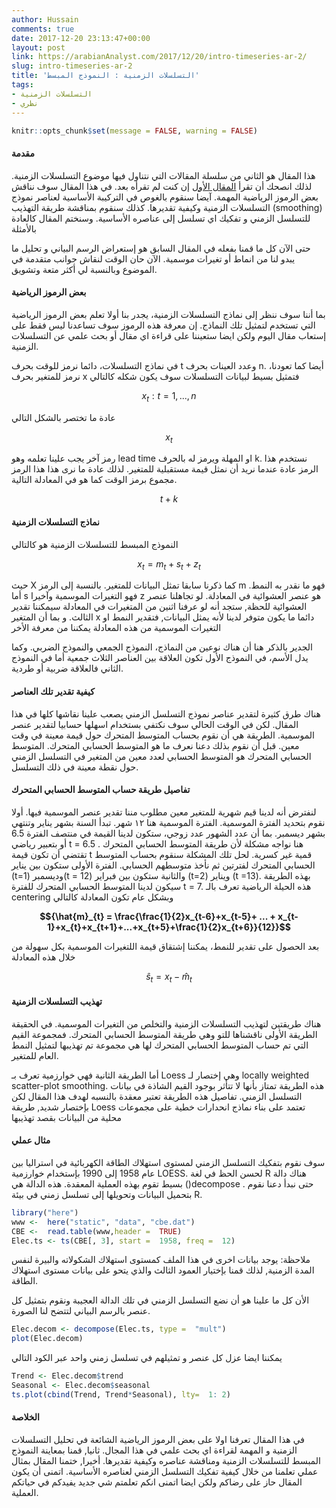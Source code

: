 ```yaml
---
author: Hussain
comments: true
date: 2017-12-20 23:13:47+00:00
layout: post
link: https://arabianAnalyst.com/2017/12/20/intro-timeseries-ar-2/
slug: intro-timeseries-ar-2
title: 'التسلسلات الزمنية : النموذج المبسط'
tags:
- التسلسلات الزمنية
- نظري
---
```


```r
knitr::opts_chunk$set(message = FALSE, warning = FALSE)
```
#### مقدمة


هذا المقال هو الثاني من سلسلة المقالات التي نتناول فيها موضوع التسلسلات الزمنية. لذلك انصحك أن تقرأ [المقال الأول](http://arabiananalyst.com/2017/12/18/intro-timeseries-ar-1/) إن كنت لم تقرأه بعد. في هذا المقال سوف نناقش بعض الرموز الرياضية المهمة. آيضا سنقوم بالغوص في التركيبة الأساسية لعناصر نموذج التسلسلات الزمنية وكيفية تقديرها. كذلك سنقوم بمناقشة طريقة التهذيب (smoothing) للتسلسل الزمني و تفكيك اي تسلسل إلى عناصره الأساسية. وسنختم المقال كالعادة بالأمثلة

حتى اﻵن كل ما قمنا بفعله في المقال السابق هو إستعراض الرسم البياني و تحليل ما يبدو لنا من انماط أو تغيرات موسمية. اﻵن حان الوقت لنقاش جوانب متقدمة في الموضوع وبالنسبة لي أكثر متعة وتشويق.




#### بعض الرموز الرياضية


بما أننا سوف ننظر إلى نماذج التسلسلات الزمنية، يجدر بنا أولا تعلم بعض الرموز الرياضية التي تستخدم لتمثيل تلك النماذج. إن معرفة هذه الرموز سوف تساعدنا ليس فقط على إستعاب مقال اليوم ولكن ايضا ستعيننا على قراءة اي مقال أو بحث علمي عن التسلسلات الزمنية.

في نماذج التسلسلات، دائما نرمز للوقت بحرف t وعدد العينات بحرف n. أيضا كما تعودنا، نرمز للمتغير بحرف x فتمثيل بسيط لبيانات التسلسلات سوف يكون شكله كالتالي


$$x_{t}: t=1,...,n$$


عادة ما تختصر بالشكل التالي


$$x_{t}$$


رمز آخر يجب علينا تعلمه وهو lead time او المهلة ويرمز له بالحرف k. نستخدم هذا الرمز عادة عندما نريد أن نمثل قيمة مستقبلية للمتغير. لذلك عادة ما نرى هذا هذا الرمز مجموع برمز الوقت كما هو في المعادلة التالية.


$$t+k$$


#### نماذج التسلسلات الزمنية


النموذج المبسط للتسلسلات الزمنية هو كالتالي


$$x_{t}=m_{t}+s_{t}+z_{t}$$


حيث X كما ذكرنا سابقا تمثل البيانات للمتغير. بالنسبة إلى الرمز m فهو ما نقدر به النمط. أما s فهو التغيرات الموسمية وآخيرا z هو عنصر العشوائية في المعادلة. لو تجاهلنا عنصر العشوائية للحظة, ستجد أنه لو عرفنا اثنين من المتغيرات في المعادلة سيمكننا تقدير الثالث. و بما أن المتغير x دائما ما يكون متوفر لدينا ﻷنه يمثل البيانات, فتقدير النمط او التغيرات الموسمية من هذه المعادلة يمكننا من معرفة الأخر

الجدير بالذكر هنا أن هناك نوعين من النماذج، النموذج الجمعي والنموذج الضربي. وكما يدل الأسم، في النموذج الأول تكون العلاقة بين العناصر الثلاث جمعية أما في النموذج الثاني فالعلاقة ضربية أو طردية.









#### كيفية تقدير تلك العناصر


هناك طرق كثيرة لتقدير عناصر نموذج التسلسل الزمني يصعب علينا نقاشها كلها في هذا المقال. لكن في الوقت الحالي سوف نكتفي بستخدام اسهلها حسابيا لتقدير عنصر الموسمية. الطريقة هي أن نقوم بحساب المتوسط المتحرك حول قيمة معينة في وقت معين. قبل أن نقوم بذلك دعنا نعرف ما هو المتوسط الحسابي المتحرك. المتوسط الحسابي المتحرك هو المتوسط الحسابي لعدد معين من المتغير في التسلسل الزمني حول نقطة معينة في ذلك التسلسل.









#### تفاصيل طريقة حساب المتوسط الحسابي المتحرك


لنفترض أنه لدينا قيم شهرية للمتغير معين مطلوب مننا تقدير عنصر الموسمية فيها. أولا نقوم بتحديد الفترة الموسمية. الفترة الموسمية هنا ١٢ شهر. تبدأ السنة بشهر يناير وتنتهي بشهر ديسمبر. بما أن عدد الشهور عدد زوجي، ستكون لدينا القيمة في منتصف الفترة 6.5 أو بتعبير رياضي t = 6.5 . هنا نواجه مشكلة لأن طريقة المتوسط الحسابي المتحرك تقتضي أن تكون قيمة t قمية غير كسرية. لحل تلك المشكلة سنقوم بحساب المتوسط الحسابي المتحرك لفترتين ثم نأخذ متوسطهم الحسابي. الفترة الأولى ستكون بين يناير (t=1) وديسمبر(t = 12) والثانية ستكون بين فبراير (t=2) ويناير (t =13). بهذه الطريقة سيكون لدينا المتوسط الحسابي المتحرك للفترة t = 7. هذه الحيلة الرياضية تعرف بالـ centering وبشكل عام تكون المعادلة كالتالي


**
$${\hat{m}_{t} = \frac{\frac{1}{2}x_{t-6}+x_{t-5}+ ... + x_{t-1}+x_{t}+x_{t+1}+...+x_{t+5}+\frac{1}{2}x_{t+6}}{12}}$$
**


بعد الحصول على تقدير للنمط، يمكننا إشتقاق قيمة اللتغيرات الموسمية بكل سهولة من خلال هذه المعادلة


$$\hat{s}_{t} = x_{t} - \hat{m}_{t}$$


#### تهذيب التسلسلات الزمنية


هناك طريقتين لتهذيب التسلسلات الزمنية والتخلص من التغيرات الموسمية. في الحقيقة الطريقة الأولى ناقشناها للتو وهي طريقة المتوسط الحسابي المتحرك. فمجموعة القيم التي تم حساب المتوسط الحسابي المتحرك لها هي مجموعة تم تهذيبها لتمثيل النمط العام للمتغير.

أما الطريقة الثانية فهي خوارزمية تعرف بـ Loess وهي إختصار لـ locally weighted scatter-plot smoothing. هذه الطريقة تمتاز بأنها لا تتأثر بوجود القيم الشاذة في بيانات التسلسل الزمني. تفاصيل هذه الطريقة تعتبر معقدة بالنسبه لهدف هذا المقال لكن بإختصار شديد, طريقة Loess تعتمد على بناء نماذج انحدارات خطية على مجموعات محلية من البيانات بقصد تهذيبها


#### مثال عملي


سوف نقوم بتفكيك التسلسل الزمني لمستوى استهلاك الطاقة الكهربائية في استراليا بين عام 1958 إلى 1990 بإستخدام خوارزمية LOESS. لحسن الحظ في لغة R هناك دالة بسيط تقوم بهذه العملية المعقدة. هذه الدالة هي ()decompose . حتى نبدأ دعنا نقوم بتحميل البيانات وتحويلها إلى تسلسل زمني في بيئة R.

```r
library("here")
www <-  here("static", "data", "cbe.dat")
CBE <-  read.table(www,header =  TRUE)
Elec.ts <- ts(CBE[, 3], start =  1958, freq =  12)
```

ملاحظة: يوجد بيانات اخرى في هذا الملف كمستوى استهلاك الشكولاته والبيرة لنفس المدة الزمنية, لذلك قمنا بإختيار العمود الثالث والذي يتحو على بيانات مستوى استهلاك الطاقة.

الأن كل ما علينا هو أن نضع التسلسل الزمني في تلك الدالة العجيبة ونقوم بتمثيل كل عنصر بالرسم البياني لتتضح لنا الصورة.

```r
Elec.decom <- decompose(Elec.ts, type =  "mult")
plot(Elec.decom)
```

يمكننا ايضا عزل كل عنصر و تمثيلهم في تسلسل زمني واحد عبر الكود التالي


```r
Trend <- Elec.decom$trend
Seasonal <- Elec.decom$seasonal
ts.plot(cbind(Trend, Trend*Seasonal), lty=  1: 2)
```


#### الخلاصة


في هذا المقال تعرفنا اولا على بعض الرموز الرياضية الشائعة في تحليل التسلسلات الزمنية و المهمة لقراءة اي بحث علمي في هذا المجال. ثانيا, قمنا بمعاينة النموذج المبسط للتسلسلات الزمنية ومناقشة عناصره وكيفية تقديرها. أخيرا, ختمنا المقال بمثال عملي تعلمنا من خلال كيفية تفكيك التسلسل الزمني لعناصره الأساسية. اتمنى أن يكون المقال حاز على رضاكم ولكن ايضا اتمنى انكم تعلمتم شي جديد يفيدكم في حياتكم العملية.
